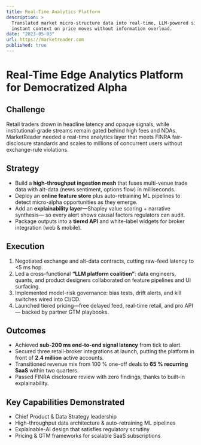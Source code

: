 ```yaml
---
title: Real-Time Analytics Platform
description: >
  Translated market micro-structure data into real-time, LLM-powered signals and interactive dashboards—giving traders
  instant context on price moves without information overload.
date: "2023-05-03"
url: https://marketreader.com
published: true
---
```

# Real-Time Edge Analytics Platform for Democratized Alpha

## Challenge  
Retail traders drown in headline latency and opaque signals, while
institutional-grade streams remain gated behind high fees and NDAs. MarketReader
needed a real-time analytics layer that meets FINRA fair-disclosure standards and
scales to millions of concurrent users without exchange-rule violations.

## Strategy  
* Build a **high-throughput ingestion mesh** that fuses multi-venue trade data
  with alt-data (news sentiment, options flow) in milliseconds.  
* Deploy an **online feature store** plus auto-retraining ML pipelines to detect
  micro-alpha opportunities as they emerge.  
* Add an **explainability layer**—Shapley value scoring + narrative synthesis—
  so every alert shows causal factors regulators can audit.  
* Package outputs into a **tiered API** and white-label widgets for broker
  integration (web & mobile).

## Execution  
1. Negotiated exchange and alt-data contracts, cutting raw-feed latency to
   &lt;5 ms hop.  
2. Led a cross-functional **“LLM platform coalition”**: data engineers, quants, and
   product designers collaborated on feature pipelines and UI surfacing.  
3. Implemented model-risk governance: bias tests, drift alerts, and kill
   switches wired into CI/CD.  
4. Launched tiered pricing—free delayed feed, real-time retail, and pro API—
   backed by partner GTM playbooks.

## Outcomes  
* Achieved **sub-200 ms end-to-end signal latency** from tick to alert.  
* Secured three retail-broker integrations at launch, putting the platform in
  front of **2.4 million** active accounts.  
* Transitioned revenue mix from 100 % one-off deals to **65 % recurring SaaS**
  within two quarters.  
* Passed FINRA disclosure review with zero findings, thanks to built-in
  explainability.

## Key Capabilities Demonstrated  
* Chief Product & Data Strategy leadership  
* High-throughput data architecture & auto-retraining ML pipelines  
* Explainable-AI design that satisfies regulatory scrutiny  
* Pricing & GTM frameworks for scalable SaaS subscriptions
